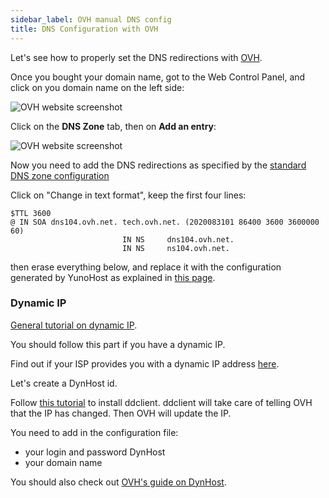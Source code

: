 ```yaml
---
sidebar_label: OVH manual DNS config
title: DNS Configuration with OVH
---
```


Let's see how to properly set the DNS redirections with [OVH](http://www.ovh.com).

Once you bought your domain name, got to the Web Control Panel, and click on you domain name on the left side:

![OVH website screenshot](/img/providers/ovh_control_panel.png?resize=800)

Click on the **DNS Zone** tab, then on **Add an entry**:

![OVH website screenshot](/img/providers/ovh_dns_zone.png?resize=800)

Now you need to add the DNS redirections as specified by the [standard DNS zone configuration](/admin/get_started/post_install/dns_config)

Click on "Change in text format", keep the first four lines:

```text
$TTL 3600
@ IN SOA dns104.ovh.net. tech.ovh.net. (2020083101 86400 3600 3600000 60)
                         IN NS     dns104.ovh.net.
                         IN NS     ns104.ovh.net.
```

then erase everything below, and replace it with the configuration generated by YunoHost as explained in [this page](/admin/get_started/post_install/dns_config).

### Dynamic IP

[General tutorial on dynamic IP](/admin/tutorials/domains/dns_dynamicip).

You should follow this part if you have a dynamic IP.

Find out if your ISP provides you with a dynamic IP address [here](/admin/get_started/providers/isp/).

Let's create a DynHost id.

Follow [this tutorial](http://blog.developpez.com/brutus/p6316/ubuntu/configurer_dynhost_ovh_avec_ddclient) to install ddclient.
ddclient will take care of telling OVH that the IP has changed. Then OVH will update the IP.

You need to add in the configuration file:

- your login and password DynHost
- your domain name

You should also check out [OVH's guide on DynHost](https://www.ovh.co.uk/g2024.hosting_dynhost).
